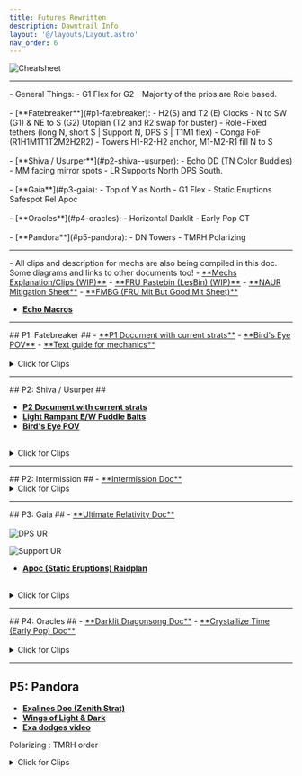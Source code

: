 ```yaml
---
title: Futures Rewritten
description: Dawntrail Info
layout: '@/layouts/Layout.astro'
nav_order: 6
---
```



<body>
<Card title="Cheatsheet">
<Image
    src={FRUCheatSheet}
    inferSize
    decoding="async"
    loading="eager"
    alt="Cheatsheet"
    onclick="window.open('/frucs.png','_blank')"
    style="cursor:pointer;"
    />
</Card>
<hr></hr>
<Card title="Summary">
- General Things:
    - G1 Flex for G2
    - Majority of the prios are Role based.
<br></br>
- [**Fatebreaker**](#p1-fatebreaker):
    - H2(S) and T2 (E) Clocks
    - N to SW (G1) & NE to S (G2) Utopian (T2 and R2 swap for buster)
    - Role+Fixed tethers (long N, short S | Support N, DPS S | T1M1 flex)
    - Conga FoF (R1H1M1T1T2M2H2R2)
    - Towers H1-R2-H2 anchor, M1-M2-R1 fill N to S
<br></br>
- [**Shiva / Usurper**](#p2-shiva--usurper): 
    - Echo DD (TN Color Buddies)
    - MM facing mirror spots
    - LR Supports North DPS South.
<br></br>
- [**Gaia**](#p3-gaia):
    - Top of Y as North
    - G1 Flex
    - Static Eruptions Safespot Rel Apoc
<br></br>
- [**Oracles**](#p4-oracles): 
    - Horizontal Darklit
    - Early Pop CT
<br></br>
- [**Pandora**](#p5-pandora): 
    - DN Towers
    - TMRH Polarizing
</Card>

<hr></hr>

<Card title="Document with descriptions and Clips">
- All clips and description for mechs are also being compiled in this doc. Some diagrams and links to other documents too!
- <a href="https://docs.google.com/spreadsheets/d/1FSBpBHbd4TtmB7O66XuJND9n20J3H7dKuEZJDS3LKDc/edit?gid=1810361482#gid=1810361482" target="_blank">**Mechs Explanation/Clips (WIP)**</a>
- <a href="https://pastebin.com/ue7w9jJH" target="_blank">**FRU Pastebin (LesBin) (WIP)**</a>
- <a href="https://tinyurl.com/NAUR-Room-Mits" target="_blank">**NAUR Mitigation Sheet**</a>
- <a href="https://docs.google.com/spreadsheets/d/1M1LHe4mpb1lyxkLWJxrDwe_JH897nickG3XLTtwnI90/htmlview?gid=370065642#" target="_blank">**FMBG (FRU Mit But Good Mit Sheet)**</a>

- <a href="https://pastebin.com/2h3vsmH5" target="_blank">**Echo Macros**</a>

</Card>
<hr></hr>
## P1: Fatebreaker ## 
- <a href="https://docs.google.com/presentation/d/1Pm3BkfrJqjcm7688RrNDdh4oYuYS_VmHr6ALqjbZInE/edit#slide=id.g319371557f7_0_162" target="_blank">**P1 Document with current strats**</a>
- <a href="https://www.youtube.com/watch?v=88AL9B0lFOw" target="_blank">**Bird's Eye POV**</a>
- <a href="https://dynamis.gg/fru/p1/" target="_blank">**Text guide for mechanics**</a>
<br></br>
<details>
<summary>Click for Clips</summary>
<h6> - Cyclonic Break </h6>
<iframe loading="lazy" src="https://clips.twitch.tv/embed?clip=PowerfulGorgeousDaikonKippa-Xiap-AREUjs8mEAY&parent=ultistrats.com" frameborder="0" allowfullscreen="true" scrolling="no" height="500" width="100%"></iframe>
<h6> - Buster </h6>
<h6> - Utopian Sky </h6>
<iframe loading="lazy" src="https://clips.twitch.tv/embed?clip=PricklyUgliestElephantYouWHY-9s9e5E75NwdLovtl&parent=ultistrats.com" frameborder="0" allowfullscreen="true" scrolling="no" height="500" width="100%"></iframe>
<h6> - Cyclonic (Trio) </h6>
<iframe loading="lazy" src="https://clips.twitch.tv/embed?clip=KnottyProudOrcaJKanStyle-8txIUyA3ULlZxW3i&parent=ultistrats.com" frameborder="0" allowfullscreen="true" scrolling="no" height="500" width="100%"></iframe>
<h6> - Burnished Glory (Raidwide Bleed) </h6>
<h6> - Fall of Faith </h6>
<iframe loading="lazy" src="https://clips.twitch.tv/embed?clip=OpenDirtyOwlLitFam-iSmTS23Oed4lYBr4&parent=ultistrats.com" frameborder="0" allowfullscreen="true" scrolling="no" height="500" width="100%"></iframe>
<h6> - Buster </h6>
<h6> - Burst Strike + Towers </h6>
<iframe loading="lazy" src="https://clips.twitch.tv/embed?clip=PeppyLuckyPoultryVoHiYo-3t1KkofyeuFISFA0&parent=ultistrats.com" frameborder="0" allowfullscreen="true" scrolling="no" height="500" width="100%"></iframe>
</details>

<hr></hr>
## P2: Shiva / Usurper ##

- <a href="https://docs.google.com/presentation/d/1VqIifgNf8RzXIWb8EGGVdKvOtKk0HmhPcHIMpizYuig/edit#slide=id.g31ad41a9148_0_9" target="_blank">**P2 Document with current strats**</a>
- <a href="https://youtu.be/Tj61eBqull4?si=3uV3ZsgRyZIThjdH" target="_blank">**Light Rampant E/W Puddle Baits**</a>
- <a href="https://www.youtube.com/watch?v=WEBijiDU3Wk" target="_blank">**Bird's Eye POV**</a>
<br></br>
<details>

<summary>Click for Clips</summary>
<h6> - Quadruple Slap </h6>
<iframe loading="lazy" src="https://clips.twitch.tv/embed?clip=TalentedVibrantMeatloafTheThing-UkMEW33scW-GVtFt&parent=ultistrats.com" frameborder="0" allowfullscreen="true" scrolling="no" height="500" width="100%"></iframe>

<h6> - Diamond Dust </h6>
<iframe loading="lazy" src="https://clips.twitch.tv/embed?clip=SuaveSpoopyMeerkatOpieOP-JLoonA4E2LiSH_--&parent=ultistrats.com" frameborder="0" allowfullscreen="true" scrolling="no" height="500" width="100%"></iframe>

<h6> - Reflected Mirrors </h6>
<iframe loading="lazy" src="https://clips.twitch.tv/embed?clip=CrispyDifferentHerbsFUNgineer-6LZHWALqcVDl_eD1&parent=ultistrats.com" frameborder="0" allowfullscreen="true" scrolling="no" height="500" width="100%"></iframe>

<h6> - Light Rampant  </h6>
<iframe loading="lazy" src="https://clips.twitch.tv/embed?clip=FantasticMildFrogRedCoat-SfvWHz7fpdWTMoLh&parent=ultistrats.com" frameborder="0" allowfullscreen="true" scrolling="no" height="500" width="100%"></iframe>
</details>
<hr></hr>
## P2: Intermission ##
- <a href="https://docs.google.com/presentation/d/1bYN8lpz2WG7OwSIZ1ZgHKWsAN1hiPP4QMwvMrrnMs9Q/edit#slide=id.g319de1b9bc2_77_9" target="_blank">**Intermission Doc**</a>
<details>
<summary>Click for Clips</summary>
<h6> - Intermission </h6>
<iframe loading="lazy" src="https://clips.twitch.tv/embed?clip=PrettiestOilyWoodpeckerYouWHY-UAPB2sySh68_FsGv&parent=ultistrats.com" frameborder="0" allowfullscreen="true" scrolling="no" height="500" width="100%"></iframe>
</details>

<hr></hr>
## P3: Gaia ##
- <a href="https://docs.google.com/presentation/d/1ncHCSP8NUA_XlrdiRYVmHUgtuMiT_g0q_TpISp6KbyI/edit#slide=id.g31f29eb6749_33_3" target="_blank">**Ultimate Relativity Doc**</a>
<br></br>
<Image
    src={urDPS}
    inferSize
    decoding="async"
    loading="eager"
    alt="DPS UR"
    onclick="window.open('/urDPS.png','_blank')"
    style="cursor:pointer;"
    />

<Image
    src={urSupp}
    inferSize
    decoding="async"
    loading="eager"
    alt="Support UR"
    onclick="window.open('/urSupp.png','_blank')"
    style="cursor:pointer;"
    />

- <a href="https://raidplan.io/plan/gU44027CtpmKs-sC" target="_blank">**Apoc (Static Eruptions) Raidplan**</a>
<br></br>

<details>
<summary>Click for Clips</summary>
<h6> - Ultimate Relativity </h6>
<iframe loading="lazy" src="https://clips.twitch.tv/embed?clip=RenownedPreciousTaroMVGame-SitcrPdNSTnF7XCW&parent=ultistrats.com" frameborder="0" allowfullscreen="true" scrolling="no" height="500" width="100%"></iframe>

<h6> - Apocalypse </h6>
<iframe loading="lazy" src="https://clips.twitch.tv/embed?clip=BenevolentEmpathicHorseradishFunRun-cC3p-lzm7nxoAnSk&parent=ultistrats.com" frameborder="0" allowfullscreen="true" scrolling="no" height="500" width="100%"></iframe>
</details>

<hr></hr>
## P4: Oracles ##
- <a href="https://docs.google.com/presentation/d/1kFM5ggrIj86Mc2EcYS5RfFgF_pawSRk7-vryQmQb2Is/edit#slide=id.g31c875a6743_9_3" target="_blank">**Darklit Dragonsong Doc**</a>
- <a href="https://docs.google.com/presentation/d/1dz7IPrYxMPT1Qc81aLi-s8pVQQ3AzD_P6nheLcdhH0o/edit#slide=id.g2a475910782_2_0" target="_blank">**Crystallize Time (Early Pop) Doc**</a>
<br></br>
<details>
<summary>Click for Clips</summary>
<h6> - Start of Phase </h6>
<iframe loading="lazy" src="https://clips.twitch.tv/embed?clip=SincerePerfectOstrichDatSheffy--gFP6K_4nl8t5Dnm&parent=ultistrats.com" frameborder="0" allowfullscreen="true" scrolling="no" height="500" width="100%"></iframe>

<h6> - Darklit Dragonsong </h6>
<iframe loading="lazy" src="https://clips.twitch.tv/embed?clip=AggressiveDelightfulMoonDoubleRainbow-w4u-tSsA_a0kZgGC&parent=ultistrats.com" frameborder="0" allowfullscreen="true" scrolling="no" height="500" width="100%"></iframe>

<h6> - Crystallize Time </h6>
- Lucrezia
<iframe loading="lazy" src="https://clips.twitch.tv/embed?clip=SpoopyFrailCrowWTRuck-Th6B3BVTgpYtW48U&parent=ultistrats.com" frameborder="0" allowfullscreen="true" scrolling="no" height="500" width="100%"></iframe>
</details>
<hr></hr>

## P5: Pandora

- <a href="https://docs.google.com/presentation/d/1pACy_iO5NBSR_6QeihdTw46Y3yfmEbcdmqHXWJf6w8I/edit?usp=sharing" target="_blank">**Exalines Doc (Zenith Strat)**</a>
- <a href="https://docs.google.com/presentation/d/1SLQpfdSyldjtzbe7hXUCOufRZ8DeYFEJwSS6C1iRBrI/edit#slide=id.p" target="_blank">**Wings of Light & Dark**</a>
- <a href="https://youtu.be/MSev5gAO7jU" target="_blank">**Exa dodges video**</a>

Polarizing : TMRH order

<details>
<summary>Click for Clips</summary>
<h6> - Cutscene </h6>
<iframe loading="lazy" src="https://clips.twitch.tv/embed?clip=TardyBlitheLampRalpherZ-WUptJ3n1zRtq46Q4&parent=ultistrats.com" frameborder="0" allowfullscreen="true" scrolling="no" height="500" width="100%"></iframe>

<h6> - Fulgent Blade (Exalines) </h6>
<iframe loading="lazy" src="https://clips.twitch.tv/embed?clip=EndearingEnergeticGoblinRedCoat-fM44Up5QBmT4hZ4S&parent=ultistrats.com" frameborder="0" allowfullscreen="true" scrolling="no" height="500" width="100%"></iframe>

<h6> - Paradise Regained </h6>
<iframe loading="lazy" src="https://clips.twitch.tv/embed?clip=SpookyDelightfulLettuceBCWarrior-8dSjtw2g5al91G8M&parent=ultistrats.com" frameborder="0" allowfullscreen="true" scrolling="no" height="500" width="100%"></iframe>

<h6> - Polarizing Strikes </h6>
<iframe loading="lazy" src="https://clips.twitch.tv/embed?clip=LittleDifferentMooseCeilingCat-t0NZy7cKizplvmm2&parent=ultistrats.com" frameborder="0" allowfullscreen="true" scrolling="no" height="500" width="100%"></iframe>

</details>
</body>